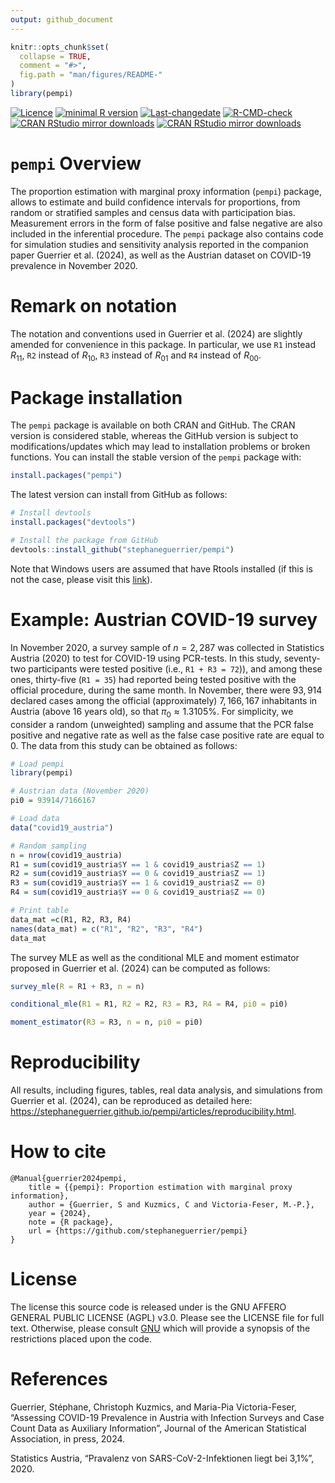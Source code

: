 ```yaml
---
output: github_document
---
```


<!-- README.md is generated from README.Rmd. Please edit that file -->

```r
knitr::opts_chunk$set(
  collapse = TRUE,
  comment = "#>",
  fig.path = "man/figures/README-"
)
library(pempi)
```

<!-- badges: start -->
[![Licence](https://img.shields.io/badge/licence-AGPL--3.0-blue.svg)](https://opensource.org/licenses/AGPL-3.0)
[![minimal R version](https://img.shields.io/badge/R%3E%3D-4.0.0-6666ff.svg)](https://cran.r-project.org/)
[![Last-changedate](https://img.shields.io/badge/last%20change-`r gsub('-', '--', Sys.Date())`-green.svg)](https://github.com/stephaneguerrier/pempi)
[![R-CMD-check](https://github.com/stephaneguerrier/pempi/workflows/R-CMD-check/badge.svg)](https://github.com/stephaneguerrier/pempi/actions)
[![CRAN RStudio mirror downloads](http://cranlogs.r-pkg.org/badges/pempi)](https://www.r-pkg.org/pkg/pempi)
[![CRAN RStudio mirror downloads](https://cranlogs.r-pkg.org/badges/grand-total/pempi)](https://www.r-pkg.org/pkg/pempi)
<!-- badges: end -->

# `pempi` Overview 

The proportion estimation with marginal proxy information (`pempi`) package, allows to estimate and build confidence intervals for proportions, from random or stratified samples and census data with participation bias. Measurement errors in the form of false positive and false negative are also included in the inferential procedure. The `pempi` package also contains code for simulation studies and sensitivity analysis reported in the companion paper Guerrier et al. (2024), as well as the Austrian dataset on COVID-19 prevalence in November 2020.

# Remark on notation

The notation and conventions used in Guerrier et al. (2024) are slightly amended for convenience in this package. In particular, we use `R1` instead $\textit{R}_{11}$, `R2` instead of $\textit{R}_{10}$, `R3` instead of $\textit{R}_{01}$ and `R4` instead of $\textit{R}_{00}$.

# Package installation

The `pempi` package is available on both CRAN and GitHub. The CRAN version is considered stable, whereas the GitHub version is subject to modifications/updates which may lead to installation problems or broken functions. You can install the stable version of the `pempi` package with:

```r
install.packages("pempi")
```

The latest version can install from GitHub as follows:

```r
# Install devtools
install.packages("devtools")

# Install the package from GitHub
devtools::install_github("stephaneguerrier/pempi")
```

Note that Windows users are assumed that have Rtools installed (if this is not the case, please visit this [link](https://cran.r-project.org/bin/windows/Rtools/)).

# Example: Austrian COVID-19 survey

In November 2020, a survey sample of $\textit{n}=2,287$ was collected in Statistics Austria (2020) to test for COVID-19 using PCR-tests. In this study, seventy-two participants were tested positive (i.e., `R1 + R3 = 72`)), and among these ones, thirty-five (`R1 = 35`) had reported being tested positive with the official procedure, during the same month. In November, there were $93,914$  declared cases among the official (approximately) $7,166,167$ inhabitants in Austria (above 16 years old), so that $\pi_0 \approx 1.3105\%$. For simplicity, we consider a random (unweighted) sampling and assume that the PCR false positive and negative rate as well as the false case positive rate are equal to 0. The data from this study can be obtained as follows:

```r
# Load pempi
library(pempi)

# Austrian data (November 2020)
pi0 = 93914/7166167

# Load data
data("covid19_austria")

# Random sampling
n = nrow(covid19_austria)
R1 = sum(covid19_austria$Y == 1 & covid19_austria$Z == 1)
R2 = sum(covid19_austria$Y == 0 & covid19_austria$Z == 1)
R3 = sum(covid19_austria$Y == 1 & covid19_austria$Z == 0)
R4 = sum(covid19_austria$Y == 0 & covid19_austria$Z == 0)

# Print table
data_mat =c(R1, R2, R3, R4)
names(data_mat) = c("R1", "R2", "R3", "R4")
data_mat
```

The survey MLE as well as the conditional MLE and moment estimator proposed in Guerrier et al. (2024) can be computed as follows:

```r
survey_mle(R = R1 + R3, n = n)

conditional_mle(R1 = R1, R2 = R2, R3 = R3, R4 = R4, pi0 = pi0)

moment_estimator(R3 = R3, n = n, pi0 = pi0)
```

# Reproducibility

All results, including figures, tables, real data analysis, and simulations from Guerrier et al. (2024), can be reproduced as detailed here: [https://stephaneguerrier.github.io/pempi/articles/reproducibility.html](https://stephaneguerrier.github.io/pempi/articles/reproducibility.html).

# How to cite

```{}
@Manual{guerrier2024pempi,
    title = {{pempi}: Proportion estimation with marginal proxy information},
    author = {Guerrier, S and Kuzmics, C and Victoria-Feser, M.-P.},
    year = {2024},
    note = {R package},
    url = {https://github.com/stephaneguerrier/pempi}
}
```


# License

The license this source code is released under is the GNU AFFERO GENERAL PUBLIC LICENSE (AGPL) v3.0. Please see the LICENSE file for full text. Otherwise, please consult [GNU](https://www.gnu.org/licenses/agpl-3.0.en.html) which will provide a synopsis of the restrictions placed upon the code.

# References

Guerrier, Stéphane, Christoph Kuzmics, and Maria-Pia Victoria-Feser, "Assessing COVID-19 Prevalence in Austria  with Infection Surveys and Case Count Data as Auxiliary Information", Journal of the American Statistical Association, in press, 2024.

Statistics Austria, "Pravalenz von SARS-CoV-2-Infektionen liegt bei 3,1\%", 2020.
